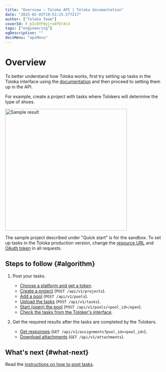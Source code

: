 ```yaml
---
title: "Overview — Toloka API | Toloka documentation"
date: "2023-02-03T19:53:25.577217"
author: ["Toloka Team"]
coverId: F_bIcOYF9yjrxkPZrXc3
tags: ["engineering"]
ogDescription: ""
docsMenu: "apiMenu"
---
```


# Overview

<Note mode="note" title="Note">

To better understand how Toloka works, first try setting up tasks in the Toloka interface using the [documentation](/docs-new/guide/main-steps) and then proceed to setting them up in the API.

</Note>

For example, create a project with tasks where Tolokers will determine the type of shoes.

<Cut title="Sample result">

<Image width="390px" withBackground imageId="1675427156187" alt="Sample result" />

</Cut>

The sample project described under "Quick start" is for the sandbox. To set up tasks in the Toloka production version, change the [resource URL](/docs-new/api/access#urls) and [OAuth token](/docs-new/api/access#token) in all requests.

## Steps to follow {#algorithm}

1. Post your tasks.

    - [Choose a platform and get a token](./qs-placement#start).
    - [Create a project](./qs-placement#project) (`POST /api/v1/projects`).
    - [Add a pool](./qs-placement#pool) (`POST /api/v1/pools`).
    - [Upload the tasks](./qs-placement#task) (`POST /api/v1/tasks`).
    - [Start (open) the pool](./qs-placement#pool-run) (`POST /api/v1/pools/<pool_id>/open`).
    - [Check the tasks from the Toloker's interface](./qs-placement#check).

1. Get the required results after the tasks are completed by the Tolokers.

    - [Get responses](/docs-new/api/qs-results) (`GET /api/v1/assignments?pool_id=<pool_id>`).
    - [Download attachments](/docs-new/api/get-attachment-list) (`GET /api/v1/attachments`).

## What's next {#what-next}

Read the [instructions on how to post tasks](./qs-placement).
